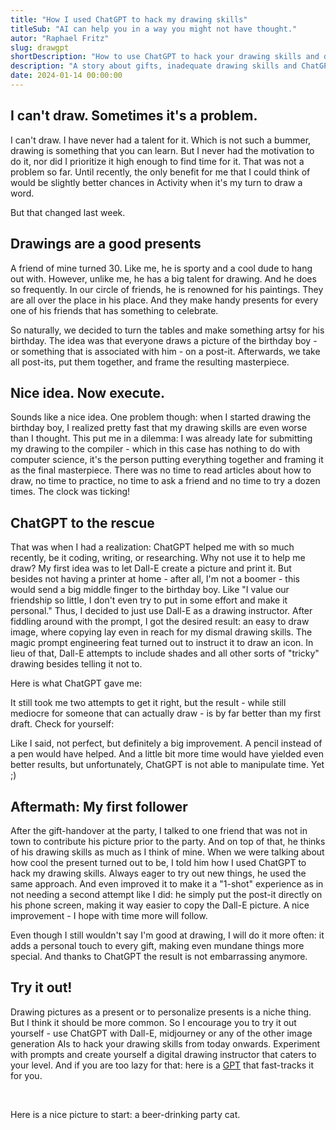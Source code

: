 ```yaml
---
title: "How I used ChatGPT to hack my drawing skills"
titleSub: "AI can help you in a way you might not have thought."
autor: "Raphael Fritz"
slug: drawgpt
shortDescription: "How to use ChatGPT to hack your drawing skills and drastically improve them."
description: "A story about gifts, inadequate drawing skills and ChatGPT coming to the rescue. How to hack your drawing skills with ChatGPT. This article tells you how to quickly improve your artistic capabilities - in case you'll ever need them for little gifts or other nice deeds."
date: 2024-01-14 00:00:00
---
```





## I can't draw. Sometimes it's a problem.

I can't draw. I have never had a talent for it. Which is not such a bummer, drawing is something that you can learn. But I never had the motivation to do it, nor did I prioritize it high enough to find time for it. That was not a problem so far. Until recently, the only benefit for me that I could think of would be slightly better chances in Activity when it's my turn to draw a word.  

But that changed last week.


## Drawings are a good presents

A friend of mine turned 30. Like me, he is sporty and a cool dude to hang out with. However, unlike me, he has a big talent for drawing. And he does so frequently. In our circle of friends, he is renowned for his paintings. They are all over the place in his place. And they make handy presents for every one of his friends that has something to celebrate.

So naturally, we decided to turn the tables and make something artsy for his birthday. The idea was that everyone draws a picture of the birthday boy - or something that is associated with him - on a post-it. Afterwards, we take all post-its, put them together, and frame the resulting masterpiece.

<InPostImage src="/data/articles/drawgpt/thepresent.jpg" height="h-sm"/>

## Nice idea. Now execute.

Sounds like a nice idea. One problem though: when I started drawing the birthday boy, I realized pretty fast that my drawing skills are even worse than I thought. This put me in a dilemma: I was already late for submitting my drawing to the compiler - which in this case has nothing to do with computer science, it's the person putting everything together and framing it as the final masterpiece. There was no time to read articles about how to draw, no time to practice, no time to ask a friend and no time to try a dozen times. The clock was ticking!

## ChatGPT to the rescue

That was when I had a realization: ChatGPT helped me with so much recently, be it coding, writing, or researching. Why not use it to help me draw? My first idea was to let Dall-E create a picture and print it. But besides not having a printer at home - after all, I'm not a boomer - this would send a big middle finger to the birthday boy. Like "I value our friendship so little, I don't even try to put in some effort and make it personal." Thus, I decided to just use Dall-E as a drawing instructor. After fiddling around with the prompt, I got the desired result: an easy to draw image, where copying lay even in reach for my dismal drawing skills. The magic prompt engineering feat turned out to instruct it to draw an icon. In lieu of that, Dall-E attempts to include shades and all other sorts of "tricky" drawing besides telling it not to.

Here is what ChatGPT gave me:
<InPostImage src="/data/articles/drawgpt/guy.png" width="w-xs" height="h-illustration"/>

It still took me two attempts to get it right, but the result - while still mediocre for someone that can actually draw - is by far better than my first draft. Check for yourself:

<InPostImage src="/data/articles/drawgpt/myprogress.jpg"/>

Like I said, not perfect, but definitely a big improvement. A pencil instead of a pen would have helped. And a little bit more time would have yielded even better results, but unfortunately, ChatGPT is not able to manipulate time. Yet ;)

## Aftermath: My first follower

After the gift-handover at the party, I talked to one friend that was not in town to contribute his picture prior to the party. And on top of that, he thinks of his drawing skills as much as I think of mine. When we were talking about how cool the present turned out to be, I told him how I used ChatGPT to hack my drawing skills. Always eager to try out new things, he used the same approach. And even improved it to make it a "1-shot" experience as in not needing a second attempt like I did: he simply put the post-it directly on his phone screen, making it way easier to copy the Dall-E picture. A nice improvement - I hope with time more will follow.

Even though I still wouldn't say I'm good at drawing, I will do it more often: it adds a personal touch to every gift, making even mundane things more special. And thanks to ChatGPT the result is not embarrassing anymore.


## Try it out! 

Drawing pictures as a present or to personalize presents is a niche thing. But I think it should be more common. So I encourage you to try it out yourself - use ChatGPT with Dall-E, midjourney or any of the other image generation AIs to hack your drawing skills from today onwards. Experiment with prompts and create yourself a digital drawing instructor that caters to your level. And if you are too lazy for that: here is a [GPT](https://chat.openai.com/g/g-mg5HbMtj8-help-me-draw) that fast-tracks it for you.

&nbsp;

Here is a nice picture to start: a beer-drinking party cat.
<InPostImage src="/data/articles/drawgpt/cutepartycat.png" width="w-xs" height="h-illustration"/>